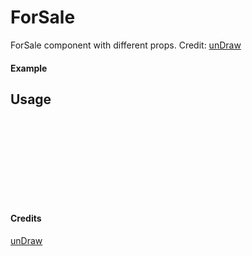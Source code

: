 
<Meta of={ForSale} title="unDraw/ForSale" />

# ForSale

ForSale component with different props.
Credit: [unDraw](https://undraw.co/illustrations)

#### Example

<Canvas of={ForSale.Primary} />

## Usage

```ts
import { ForSale } from "yadl-ui";

const Example = () => {
  return (
      <ForSale />
  );
};

export default Example;
```

#### Credits
[unDraw](https://undraw.co/illustrations)
